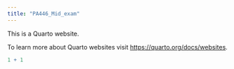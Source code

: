 ```yaml
---
title: "PA446_Mid_exam"
---
```


This is a Quarto website.

To learn more about Quarto websites visit <https://quarto.org/docs/websites>.

```r
1 + 1
```
